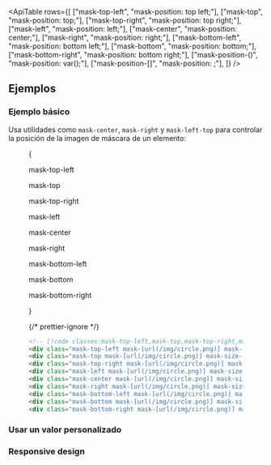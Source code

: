 

<ApiTable
  rows={[
    ["mask-top-left", "mask-position: top left;"],
    ["mask-top", "mask-position: top;"],
    ["mask-top-right", "mask-position: top right;"],
    ["mask-left", "mask-position: left;"],
    ["mask-center", "mask-position: center;"],
    ["mask-right", "mask-position: right;"],
    ["mask-bottom-left", "mask-position: bottom left;"],
    ["mask-bottom", "mask-position: bottom;"],
    ["mask-bottom-right", "mask-position: bottom right;"],
    ["mask-position-(<custom-property>)", "mask-position: var(<custom-property>);"],
    ["mask-position-[<value>]", "mask-position: <value>;"],
  ]}
/>

## Ejemplos

### Ejemplo básico

Usa utilidades como `mask-center`, `mask-right` y `mask-left-top` para controlar la posición de la imagen de máscara de un elemento:

<Figure>

<Example padding={false}>
  {
    <div className="grid grid-cols-3 gap-y-8 p-8 text-center font-mono text-xs font-medium text-gray-500 max-sm:items-end max-sm:justify-between max-sm:px-2 dark:text-gray-400">
      <div className="flex flex-col items-center">
        <p className="mb-3">mask-top-left</p>
        <Stripes className="aspect-[1.333] w-32 rounded-lg max-sm:w-24" border>
          <div className="h-full rounded-lg bg-[url(https://images.unsplash.com/photo-1554629947-334ff61d85dc?ixid=MnwxMjA3fDB8MHxwaG90by1wYWdlfHx8fGVufDB8fHx8&ixlib=rb-1.2.1&auto=format&fit=crop&w=1000&h=1000&q=80)] mask-radial-from-70% mask-radial-to-70% bg-cover bg-center mask-size-[50%_66%] mask-top-left mask-no-repeat"></div>
        </Stripes>
      </div>
      <div className="flex flex-col items-center">
        <p className="mb-3">mask-top</p>
        <Stripes className="aspect-[1.333] w-32 rounded-lg max-sm:w-24" border>
          <div className="h-full rounded-lg bg-[url(https://images.unsplash.com/photo-1554629947-334ff61d85dc?ixid=MnwxMjA3fDB8MHxwaG90by1wYWdlfHx8fGVufDB8fHx8&ixlib=rb-1.2.1&auto=format&fit=crop&w=1000&h=1000&q=80)] mask-radial-from-70% mask-radial-to-70% bg-cover bg-center mask-size-[50%_66%] mask-top mask-no-repeat"></div>
        </Stripes>
      </div>
      <div className="flex flex-col items-center">
        <p className="mb-3">mask-top-right</p>
        <Stripes className="aspect-[1.333] w-32 rounded-lg max-sm:w-24" border>
          <div className="h-full rounded-lg bg-[url(https://images.unsplash.com/photo-1554629947-334ff61d85dc?ixid=MnwxMjA3fDB8MHxwaG90by1wYWdlfHx8fGVufDB8fHx8&ixlib=rb-1.2.1&auto=format&fit=crop&w=1000&h=1000&q=80)] mask-radial-from-70% mask-radial-to-70% bg-cover bg-center mask-size-[50%_66%] mask-top-right mask-no-repeat"></div>
        </Stripes>
      </div>
      <div className="flex flex-col items-center">
        <p className="mb-3">mask-left</p>
        <Stripes className="aspect-[1.333] w-32 rounded-lg max-sm:w-24" border>
          <div className="h-full rounded-lg bg-[url(https://images.unsplash.com/photo-1554629947-334ff61d85dc?ixid=MnwxMjA3fDB8MHxwaG90by1wYWdlfHx8fGVufDB8fHx8&ixlib=rb-1.2.1&auto=format&fit=crop&w=1000&h=1000&q=80)] mask-radial-from-70% mask-radial-to-70% bg-cover bg-center mask-size-[50%_66%] mask-left mask-no-repeat"></div>
        </Stripes>
      </div>
      <div className="flex flex-col items-center">
        <p className="mb-3">mask-center</p>
        <Stripes className="aspect-[1.333] w-32 rounded-lg max-sm:w-24" border>
          <div className="h-full rounded-lg bg-[url(https://images.unsplash.com/photo-1554629947-334ff61d85dc?ixid=MnwxMjA3fDB8MHxwaG90by1wYWdlfHx8fGVufDB8fHx8&ixlib=rb-1.2.1&auto=format&fit=crop&w=1000&h=1000&q=80)] mask-radial-from-70% mask-radial-to-70% bg-cover bg-center mask-size-[50%_66%] mask-center mask-no-repeat"></div>
        </Stripes>
      </div>
      <div className="flex flex-col items-center">
        <p className="mb-3">mask-right</p>
        <Stripes className="aspect-[1.333] w-32 rounded-lg max-sm:w-24" border>
          <div className="h-full rounded-lg bg-[url(https://images.unsplash.com/photo-1554629947-334ff61d85dc?ixid=MnwxMjA3fDB8MHxwaG90by1wYWdlfHx8fGVufDB8fHx8&ixlib=rb-1.2.1&auto=format&fit=crop&w=1000&h=1000&q=80)] mask-radial-from-70% mask-radial-to-70% bg-cover bg-center mask-size-[50%_66%] mask-right mask-no-repeat"></div>
        </Stripes>
      </div>
      <div className="flex flex-col items-center">
        <p className="mb-3">mask-bottom-left</p>
        <Stripes className="aspect-[1.333] w-32 rounded-lg max-sm:w-24" border>
          <div className="h-full rounded-lg bg-[url(https://images.unsplash.com/photo-1554629947-334ff61d85dc?ixid=MnwxMjA3fDB8MHxwaG90by1wYWdlfHx8fGVufDB8fHx8&ixlib=rb-1.2.1&auto=format&fit=crop&w=1000&h=1000&q=80)] mask-radial-from-70% mask-radial-to-70% bg-cover bg-center mask-size-[50%_66%] mask-bottom-left mask-no-repeat"></div>
        </Stripes>
      </div>
      <div className="flex flex-col items-center">
        <p className="mb-3">mask-bottom</p>
        <Stripes className="aspect-[1.333] w-32 rounded-lg max-sm:w-24" border>
          <div className="h-full rounded-lg bg-[url(https://images.unsplash.com/photo-1554629947-334ff61d85dc?ixid=MnwxMjA3fDB8MHxwaG90by1wYWdlfHx8fGVufDB8fHx8&ixlib=rb-1.2.1&auto=format&fit=crop&w=1000&h=1000&q=80)] mask-radial-from-70% mask-radial-to-70% bg-cover bg-center mask-size-[50%_66%] mask-bottom mask-no-repeat"></div>
        </Stripes>
      </div>
      <div className="flex flex-col items-center">
        <p className="mb-3">mask-bottom-right</p>
        <Stripes className="aspect-[1.333] w-32 rounded-lg max-sm:w-24" border>
          <div className="h-full rounded-lg bg-[url(https://images.unsplash.com/photo-1554629947-334ff61d85dc?ixid=MnwxMjA3fDB8MHxwaG90by1wYWdlfHx8fGVufDB8fHx8&ixlib=rb-1.2.1&auto=format&fit=crop&w=1000&h=1000&q=80)] mask-radial-from-70% mask-radial-to-70% bg-cover bg-center mask-size-[50%_66%] mask-bottom-right mask-no-repeat"></div>
        </Stripes>
      </div>
    </div>
  }
</Example>

{/* prettier-ignore */}
```html
<!-- [!code classes:mask-top-left,mask-top,mask-top-right,mask-left,mask-center,mask-right,mask-bottom-left,mask-bottom,mask-bottom-right] -->
<div class="mask-top-left mask-[url(/img/circle.png)] mask-size-[50%] bg-[url(/img/mountains.jpg)] ..."></div>
<div class="mask-top mask-[url(/img/circle.png)] mask-size-[50%] bg-[url(/img/mountains.jpg)] ..."></div>
<div class="mask-top-right mask-[url(/img/circle.png)] mask-size-[50%] bg-[url(/img/mountains.jpg)] ..."></div>
<div class="mask-left mask-[url(/img/circle.png)] mask-size-[50%] bg-[url(/img/mountains.jpg)] ..."></div>
<div class="mask-center mask-[url(/img/circle.png)] mask-size-[50%] bg-[url(/img/mountains.jpg)] ..."></div>
<div class="mask-right mask-[url(/img/circle.png)] mask-size-[50%] bg-[url(/img/mountains.jpg)] ..."></div>
<div class="mask-bottom-left mask-[url(/img/circle.png)] mask-size-[50%] bg-[url(/img/mountains.jpg)] ..."></div>
<div class="mask-bottom mask-[url(/img/circle.png)] mask-size-[50%] bg-[url(/img/mountains.jpg)] ..."></div>
<div class="mask-bottom-right mask-[url(/img/circle.png)] mask-size-[50%] bg-[url(/img/mountains.jpg)] ..."></div>
```

</Figure>

### Usar un valor personalizado

<UsingACustomValue utility="mask-position" value="center_top_1rem" name="mask position" variable="mask-position" />

### Responsive design

<ResponsiveDesign property="mask-position" defaultClass="mask-center" featuredClass="mask-top" />
